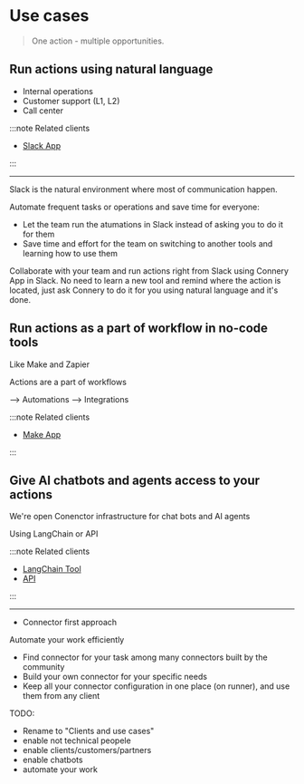 # Use cases

> One action - multiple opportunities.

## Run actions using natural language

- Internal operations
- Customer support (L1, L2)
- Call center

:::note Related clients

- [Slack App](/docs/native-clients/slack)

:::

---

Slack is the natural environment where most of communication happen.

Automate frequent tasks or operations and save time for everyone:

- Let the team run the atumations in Slack instead of asking you to do it for them
- Save time and effort for the team on switching to another tools and learning how to use them

Collaborate with your team and run actions right from Slack using Connery App in Slack.
No need to learn a new tool and remind where the action is located, just ask Connery to do it for you using natural language and it's done.

## Run actions as a part of workflow in no-code tools

Like Make and Zapier

Actions are a part of workflows

--> Automations
--> Integrations

:::note Related clients

- [Make App](/docs/native-clients/make)

:::

## Give AI chatbots and agents access to your actions

We're open
Conenctor infrastructure for chat bots and AI agents

Using LangChain or API

:::note Related clients

- [LangChain Tool](/docs/native-clients/langchain)
- [API](/docs/native-clients/api)

:::

---

- Connector first approach

Automate your work efficiently

- Find connector for your task among many connectors built by the community
- Build your own connector for your specific needs
- Keep all your connector configuration in one place (on runner), and use them from any client

TODO:

- Rename to "Clients and use cases"
- enable not technical peopele
- enable clients/customers/partners
- enable chatbots
- automate your work


